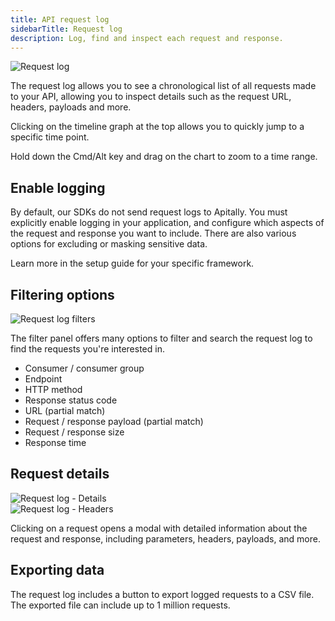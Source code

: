 ```yaml
---
title: API request log
sidebarTitle: Request log
description: Log, find and inspect each request and response.
---
```


<Card>
  <div style={{ margin: "-1.5rem" }}>
    <img src="https://assets.apitally.io/docs/request-log.webp" alt="Request log" />
  </div>
</Card>

The request log allows you to see a chronological list of all requests made to your API, allowing you to inspect details such as the request URL, headers, payloads and more.

Clicking on the timeline graph at the top allows you to quickly jump to a specific time point.

<Tip>Hold down the Cmd/Alt key and drag on the chart to zoom to a time range.</Tip>

## Enable logging

By default, our SDKs do not send request logs to Apitally.
You must explicitly enable logging in your application, and configure which aspects of the request and response you want to include.
There are also various options for excluding or masking sensitive data.

Learn more in the setup guide for your specific framework.

## Filtering options

<Card>
  <div style={{ margin: "-1.5rem" }}>
    <img src="https://assets.apitally.io/docs/request-log-filters.webp" alt="Request log filters" />
  </div>
</Card>

The filter panel offers many options to filter and search the request log to find the requests you're interested in.

- Consumer / consumer group
- Endpoint
- HTTP method
- Response status code
- URL (partial match)
- Request / response payload (partial match)
- Request / response size
- Response time

## Request details

<CardGroup cols={2}>
  <Card>
    <div style={{ margin: "-1.5rem" }}>
      <img src="https://assets.apitally.io/docs/request-log-details.webp" alt="Request log - Details" />
    </div>
  </Card>
  <Card>
    <div style={{ margin: "-1.5rem" }}>
      <img src="https://assets.apitally.io/docs/request-log-headers.webp" alt="Request log - Headers" />
    </div>
  </Card>
</CardGroup>

Clicking on a request opens a modal with detailed information about the request and response, including parameters, headers, payloads, and more.

## Exporting data

The request log includes a button to export logged requests to a CSV file. The exported file can include up to 1 million requests.
